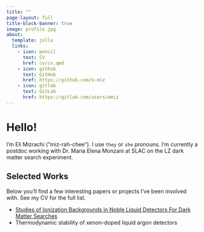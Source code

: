```yaml
---
title: ""
page-layout: full
title-block-banner: true
image: profile.jpg
about:
  template: jolla
  links:
    - icon: pencil
      text: CV
      href: cv/cv.qmd
    - icon: github
      text: GitHub
      href: https://github.com/e-miz
    - icon: gitlab
      text: GitLab
      href: https://gitlab.com/users/emiz
---
```


# Hello!

I'm Eli Mizrachi ("miz-rah-chee"). I use `they` or `she` pronouns. I'm currently a postdoc working with Dr. Maria Elena Monzani at SLAC on the LZ dark matter search experiment.

::: {style="text-align: left"}
# Selected Works

Below you'll find a few interesting papers or projects I've been involved with. See my CV for the full list.

 - [Studies of Ionization Backgrounds in Noble Liquid Detectors For Dark Matter Searches](https://emiz.gitlab.io/thesis_public/)
 - Thermodynamic stability of xenon-doped liquid argon detectors
:::